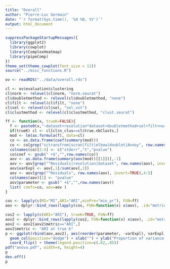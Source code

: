 ```yaml
---
title: "Overall"
author: "Pierre-Luc Germain"
date: "`r format(Sys.time(), '%d %B, %Y')`"
output: html_document
---
```


```r
suppressPackageStartupMessages({
  library(ggplot2)
  library(cowplot)
  library(ComplexHeatmap)
  library(pipeComp)
})
theme_set(theme_cowplot(font_size = 11))
source("../misc_functions.R")
```

```r
ov <- readRDS("../data/overall.rds")

cl <- ov$evaluation$clustering
cl$norm <- relevel(cl$norm, "norm.seurat")
cl$doubletmethod <- relevel(cl$doubletmethod, "none")
cl$filt <- relevel(cl$filt, "none")
cl$sel <- relevel(cl$sel, "sel.vst")
cl$clustmethod <- relevel(cl$clustmethod, "clust.seurat")

ff <- function(x, trueK=FALSE){
  f <- paste0(x,"~dataset+resolution*dataset+doubletmethod+sel+filt+norm+clustmethod+dims")
  if(trueK) cl <- cl[cl$n_clus==cl$true.nbClusts,]
  mod <- lm(as.formula(f), data=cl)
  co <- as.data.frame(coef(summary(mod)))
  co <- co[grep("sctransfrom|scran|filt|elbow|doublet|Annoy", row.names(co)),]
  colnames(co)[2:4] <- c("stderr","t","pvalue")
  co$coef <- gsub(" +$","",row.names(co))
  aov <- as.data.frame(summary(aov(mod))[[1]])[,-1]
  aov <- aov[grep("^Residuals|resolution|dataset", row.names(aov), invert=TRUE),]
  aov$varExpl <- aov[,1]/sum(aov[,1])
  aov <- aov[grep("^Residuals", row.names(aov), invert=TRUE),4:5]
  colnames(aov)[1] <- "pvalue"
  aov$parameter <- gsub(" +$","",row.names(aov))
  list( coefs=co, aov=aov )
}

cos <- lapply(c(MI="MI",ARI="ARI",minPre="min_pr"), FUN=ff)
aov <- dplyr::bind_rows(lapply(cos, FUN=function(x) x$aov), .id="metric")

cos2 <- lapply(c(ARI="ARI"), trueK=TRUE, FUN=ff)
aov2 <- dplyr::bind_rows(lapply(cos2, FUN=function(x) x$aov), .id="metric")
aov2 <- aov2[aov2$metric=="ARI",]
aov2$metric <- "ARI at true k"
p <- ggplot(rbind(aov,aov2), aes(reorder(parameter, -varExpl), varExpl, fill=metric, colour=metric)) + 
  geom_col(position="dodge") + xlab("") + ylab("Proportion of variance explained") + 
  coord_flip() + theme(legend.position=c(.62,.85))
pdf("anova.pdf", width=4, height=4)
p
dev.off()
p
```
